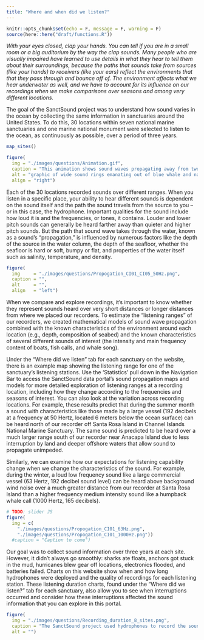 ```yaml
---
title: "Where and when did we listen?"
---
```


```r
knitr::opts_chunk$set(echo = F, message = F, warning = F)
source(here::here("draft/functions.R"))
```

_With your eyes closed, clap your hands. You can tell if you are in a small room or a big auditorium by the way the clap sounds. Many people who are visually impaired have learned to use details in what they hear to tell them about their surroundings, because the paths that sounds take from sources (like your hands) to receivers (like your ears) reflect the environments that that they pass through and bounce off of. The environment affects what we hear underwater as well, and we have to account for its influence on our recordings when we make comparisons over seasons and among very different locations._

The goal of the SanctSound project was to understand how sound varies in the ocean by collecting the same information in sanctuaries around the United States. To do this, 30 locations within seven national marine sanctuaries and one marine national monument were selected to listen to the ocean, as continuously as possible, over a period of three years.

<!-- ![](./images/map_3-pane.png) -->

```r
map_sites()
```

```r
figure(
  img = "./images/questions/Animation.gif",
  caption = "This animation shows sound waves propagating away from two sources of sound, a blue whale and a dolphin. The blue whale’s lower frequency calls are heard over larger distances, and are recorded on three of the four yellow circle recording stations. The dolphin’s calls are higher frequency and are heard over a shorter distance and recorded only on only one nearby yellow circle recording station.",
  alt = "graphic of wide sound rings emanating out of blue whale and narrower ones from dolphins.",
  align = "right")
```

Each of the 30 locations recorded sounds over different ranges. When you listen in a specific place, your ability to hear different sounds is dependent on the sound itself and the path the sound travels from the source to you – or in this case, the hydrophone. Important qualities for the sound include how loud it is and the frequencies, or tones, it contains. Louder and lower pitch sounds can generally be heard farther away than quieter and higher pitch sounds. But the path that sound wave takes through the water, known as a sound’s “propagation,” is influenced by numerous factors like the depth of the source in the water column, the depth of the seafloor, whether the seafloor is hard or soft, bumpy or flat, and properties of the water itself such as salinity, temperature, and density.

<div class="clearfix"></div>

```r
figure(
  img     = "./images/questions/Propogation_CI01_CI05_50Hz.png",
  caption = "",
  alt     = "",
  align   = "left")
```

When we compare and explore recordings, it’s important to know whether they represent sounds heard over very short distances or longer distances from where we placed our recorders. To estimate the “listening ranges” of our recorders, we created mathematical models of sound wave propagation combined with the known characteristics of the environment around each location (e.g., depth, composition of seabed) and the known characteristics of several different sounds of interest (the intensity and main frequency content of boats, fish calls, and whale song).

Under the “Where did we listen” tab for each sanctuary on the website, there is an example map showing the listening range for one of the sanctuary’s listening stations. Use the ‘Statistics’ pull down in the Navigation Bar to access the SanctSound data portal’s sound propagation maps and models for more detailed exploration of listening ranges at a recording location, including how they change according to the frequencies and seasons of interest. You can also look at the variation across recording locations.
For example, these results predict that during the summer month a sound with characteristics like those made by a large vessel (192 decibels at a frequency at 50 Hertz, located 6 meters below the ocean surface) can be heard north of our recorder off Santa Rosa Island in Channel Islands National Marine Sanctuary. The same sound is predicted to be heard over a much larger range south of our recorder near Anacapa Island due to less interruption by land and deeper offshore waters that allow sound to propagate unimpeded.

<div class="clearfix"></div>

Similarly, we can examine how our expectations for listening capability change when we change the characteristics of the sound. For example, during the winter, a loud low frequency sound like a large commercial vessel (63 Hertz, 192 decibel sound level) can be heard above background wind noise over a much greater distance from our recorder at Santa Rosa Island than a higher frequency medium intensity sound like a humpback whale call (1000 Hertz, 165 decibels).

```r
# TODO: slider JS
figure(
  img = c(
    "./images/questions/Propogation_CI01_63Hz.png",
    "./images/questions/Propogation_CI01_1000Hz.png"))
  #caption = "Caption to come")
```

Our goal was to collect sound information over three years at each site. However, it didn’t always go smoothly: sharks ate floats, anchors got stuck in the mud, hurricanes blew gear off locations, electronics flooded, and batteries failed. Charts on this website show when and how long hydrophones were deployed and the quality of recordings for each listening station. These listening duration charts, found under the “Where did we listen?” tab for each sanctuary, also allow you to see when interruptions occurred and consider how these interruptions affected the sound information that you can explore in this portal.

```r
figure(
  img = "./images/questions/Recording_duration_8_sites.png",
  caption = "The SanctSound project used hydrophones to record the soundscape of seven national marine sanctuaries and one marine national monument. Green bars indicate when good quality data were recorded at one or more listening stations at a site. Due to technical or logistical issues, there were some gaps in recordings (white) or periods when data quality was compromised (yellow).",
  alt = "")
```

